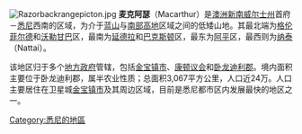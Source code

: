 {{unreferenced|time=2010-04-05T14:57:37+00:00}}
[[File:Razorbackrangepicton.jpg|thumb]]
'''麦克阿瑟'''（Macarthur）是[[澳洲|澳洲]][[新南威尔士州|新南威尔士州]]首府－[[悉尼|悉尼]]西南的区域，为介于[[蓝山_(新南威尔士州)|蓝山]]与[[南部高地|南部高地]]区域之间的低矮山地。其最北端为[[格伦菲尔德|格伦菲尔德]]和[[沃勒甘巴|沃勒甘巴]]区，最南为[[延德拉|延德拉]]和[[巴克斯顿|巴克斯顿]]区，最东为[[阿平_(新南威尔士州)|阿平]]区，最西则为[[纳泰|纳泰]]（Nattai）。

该地区归于多个[[地方政府区域|地方政府]]管辖，包括[[金宝镇市|金宝镇市]]、[[康顿议会|康顿议会]]和[[卧龙迪利郡|卧龙迪利郡]]。境内面积主要位于卧龙迪利郡，属半农业性质；总面积3,067平方公里，人口近24万。人口主要居住在卫星城[[金宝镇市|金宝镇市]]及其周边区域，目前是悉尼都市区内发展最快的地区之一。

{{Sydney regions}}

[[Category:悉尼的地區|Category:悉尼的地區]]